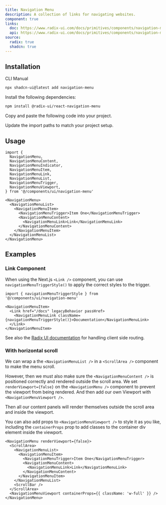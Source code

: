 ```yaml
---
title: Navigation Menu
description: A collection of links for navigating websites.
component: true
links:
  doc: https://www.radix-ui.com/docs/primitives/components/navigation-menu
  api: https://www.radix-ui.com/docs/primitives/components/navigation-menu#api-reference
source:
  radix: true
  shadcn: true
---
```


<ComponentPreview name="navigation-menu-demo" peekCode wide />

## Installation

<Tabs defaultValue="cli">

<TabsList>
  <TabsTrigger value="cli">CLI</TabsTrigger>
  <TabsTrigger value="manual">Manual</TabsTrigger>
</TabsList>
<TabsContent value="cli">

```bash
npx shadcn-ui@latest add navigation-menu
```

</TabsContent>

<TabsContent value="manual">

<Steps>

<Step>Install the following dependencies:</Step>

```bash
npm install @radix-ui/react-navigation-menu
```

<Step>Copy and paste the following code into your project.</Step>

<ComponentSource name="navigation-menu" />

<Step>Update the import paths to match your project setup.</Step>

</Steps>

</TabsContent>

</Tabs>

## Usage

```tsx
import {
  NavigationMenu,
  NavigationMenuContent,
  NavigationMenuIndicator,
  NavigationMenuItem,
  NavigationMenuLink,
  NavigationMenuList,
  NavigationMenuTrigger,
  NavigationMenuViewport,
} from '@/components/ui/navigation-menu'
```

```tsx
<NavigationMenu>
  <NavigationMenuList>
    <NavigationMenuItem>
      <NavigationMenuTrigger>Item One</NavigationMenuTrigger>
      <NavigationMenuContent>
        <NavigationMenuLink>Link</NavigationMenuLink>
      </NavigationMenuContent>
    </NavigationMenuItem>
  </NavigationMenuList>
</NavigationMenu>
```

## Examples

### Link Component

When using the Next.js `<Link />` component, you can use `navigationMenuTriggerStyle()` to apply the correct styles to the trigger.

```tsx
import { navigationMenuTriggerStyle } from '@/components/ui/navigation-menu'
```

```tsx {3-5}
<NavigationMenuItem>
  <Link href="/docs" legacyBehavior passHref>
    <NavigationMenuLink className={navigationMenuTriggerStyle()}>Documentation</NavigationMenuLink>
  </Link>
</NavigationMenuItem>
```

See also the [Radix UI documentation](https://www.radix-ui.com/docs/primitives/components/navigation-menu#with-client-side-routing) for handling client side routing.

### With horizontal scroll

We can wrap a the `<NavigationMenuList />` in a `<ScrollArea />` component to make the menu scroll.

However, then we must also make sure the `<NavigationMenuContent />` is positioned correctly and rendered outside the scroll area.
We set `renderViewport={false}` on the `<NavigationMenu />` component to prevent the viewport from being rendered.
And then add our own Viewport with `<NavigationMenuViewport />`.

Then all our content panels will render themselves outside the scroll area and inside the viewport.

You can also add props to `<NavigationMenuViewport />` to style it as you like, including the `containerProps` prop to add classes to the container div element inside the viewport.

```tsx {1, 2, 11-13}
<NavigationMenu renderViewport={false}>
  <ScrollArea>
    <NavigationMenuList>
      <NavigationMenuItem>
        <NavigationMenuTrigger>Item One</NavigationMenuTrigger>
        <NavigationMenuContent>
          <NavigationMenuLink>Link</NavigationMenuLink>
        </NavigationMenuContent>
      </NavigationMenuItem>
    </NavigationMenuList>
    <ScrollBar />
  </ScrollArea>
  <NavigationMenuViewport containerProps={{ className: 'w-full' }} />
</NavigationMenu>
```

<ComponentPreview name="navigation-menu-responsive" />
